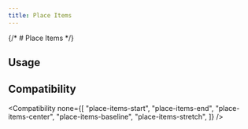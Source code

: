```yaml
---
title: Place Items
---
```



{/* # Place Items */}

## Usage

<Usage />

## Compatibility

<Compatibility
  none={[
    "place-items-start",
    "place-items-end",
    "place-items-center",
    "place-items-baseline",
    "place-items-stretch",
  ]}
/>
